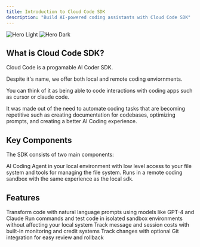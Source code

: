 ```yaml
---
title: Introduction to Cloud Code SDK
description: "Build AI-powered coding assistants with Cloud Code SDK"
---
```


<img
  className="block dark:hidden"
  src="/images/hero-light.png"
  alt="Hero Light"
/>
<img
  className="hidden dark:block"
  src="/images/hero-dark.png"
  alt="Hero Dark"
/>

## What is Cloud Code SDK?

Cloud Code is a progamable AI Coder SDK.

Despite it's name, we offer both local and remote coding enviornments.

You can think of it as being able to code interactions with coding apps such as cursor or claude code.

It was made out of the need to automate coding tasks that are becoming repetitive such as creating documentation for codebases, optimizing prompts, and creating a better AI Coding experience.

## Key Components

The SDK consists of two main components:

<CardGroup cols={2}>
  <Card
    title="Local SDK"
    icon="laptop-code"
    href="/quickstart"
  >
    AI Coding Agent in your local environment with low level access to your file system and tools for managing the file system.
  </Card>
  <Card
    title="Sandbox SDK"
    icon="shield-halved"
    href="/sandbox-sdk"
  >
    Runs in a remote coding sandbox with the same experience as the local sdk.
  </Card>
</CardGroup>

## Features

<CardGroup cols={2}>
  <Card
    title="AI-Powered Code Modification"
    icon="wand-magic-sparkles"
    href="/local-sdk/code"
  >
    Transform code with natural language prompts using models like GPT-4 and Claude
  </Card>
  <Card
    title="Secure Remote Execution"
    icon="server"
    href="/sandbox-sdk/running-commands"
  >
    Run commands and test code in isolated sandbox environments without affecting your local system
  </Card>
  <Card
    title="Cost Management"
    icon="chart-line"
    href="/local-sdk/costs"
  >
    Track message and session costs with built-in monitoring and credit systems
  </Card>
  <Card
    title="Git Integration"
    icon="code-branch"
    href="/local-sdk/configuration"
  >
    Track changes with optional Git integration for easy review and rollback
  </Card>
</CardGroup>
